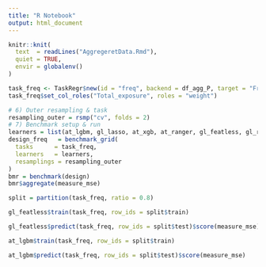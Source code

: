 ```yaml
---
title: "R Notebook"
output: html_document
---
```

```r
knitr::knit(
  text  = readLines("AggregeretData.Rmd"),
  quiet = TRUE,
  envir = globalenv()
)
```

```r
task_freq <- TaskRegr$new(id = "freq", backend = df_agg_P, target = "Freq")
task_freq$set_col_roles("Total_exposure", roles = "weight")
```

```r
# 6) Outer resampling & task
resampling_outer = rsmp("cv", folds = 2)
# 7) Benchmark setup & run
learners = list(at_lgbm, gl_lasso, at_xgb, at_ranger, gl_featless, gl_ridge) # gl_lasso, at_xgb, at_ranger, gl_featless, gl_ridge, at_lgbm
design_freq   = benchmark_grid(
  tasks      = task_freq,
  learners   = learners,
  resamplings = resampling_outer
)
bmr = benchmark(design) 
bmr$aggregate(measure_mse)
```

```r
split = partition(task_freq, ratio = 0.8)
```

```r
gl_featless$train(task_freq, row_ids = split$train)
```

```r
gl_featless$predict(task_freq, row_ids = split$test)$score(measure_mse)
```
```r
at_lgbm$train(task_freq, row_ids = split$train)
```

```r
at_lgbm$predict(task_freq, row_ids = split$test)$score(measure_mse)
```


